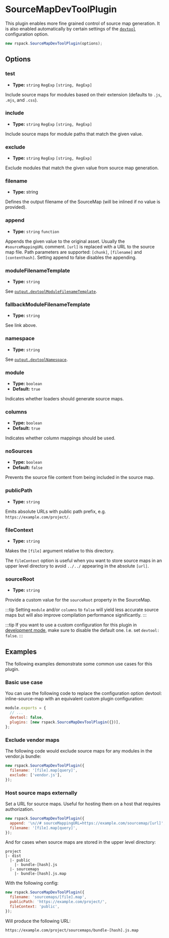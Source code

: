 
<WebpackLicense from="https://webpack.js.org/plugins/source-map-dev-tool-plugin/" />

# SourceMapDevToolPlugin

This plugin enables more fine grained control of source map generation. It is also enabled automatically by certain settings of the [`devtool`](/config/devtool.html) configuration option.

```js
new rspack.SourceMapDevToolPlugin(options);
```

## Options

### test

- **Type:** `string` `RegExp` `[string, RegExp]`

Include source maps for modules based on their extension (defaults to `.js`, `.mjs`, and `.css`).

### include

- **Type:** `string` `RegExp` `[string, RegExp]`

Include source maps for module paths that match the given value.

### exclude

- **Type:** `string` `RegExp` `[string, RegExp]`

Exclude modules that match the given value from source map generation.

### filename

- **Type:** string

Defines the output filename of the SourceMap (will be inlined if no value is provided).

### append

- **Type:** `string` `function`

Appends the given value to the original asset. Usually the `#sourceMappingURL` comment. `[url]` is replaced with a URL to the source map file. Path parameters are supported: `[chunk]`, `[filename]` and `[contenthash]`. Setting append to false disables the appending.

### moduleFilenameTemplate

- **Type:** `string`

See [`output.devtoolModuleFilenameTemplate`](/config/output#outputdevtoolmodulefilenametemplate).

### fallbackModuleFilenameTemplate

- **Type:** `string`

See link above.

### namespace

- **Type:** `string`

See [`output.devtoolNamespace`](/config/output#outputdevtoolnamespace).

### module

- **Type:** `boolean`
- **Default:** `true`

Indicates whether loaders should generate source maps.

### columns

- **Type:** `boolean`
- **Default:** `true`

Indicates whether column mappings should be used.

### noSources

- **Type:** `boolean`
- **Default:** `false`

Prevents the source file content from being included in the source map.

### publicPath

- **Type:** `string`

Emits absolute URLs with public path prefix, e.g. `https://example.com/project/`.

### fileContext

- **Type:** `string`

Makes the `[file]` argument relative to this directory.

The `fileContext` option is useful when you want to store source maps in an upper level directory to avoid `../../` appearing in the absolute `[url]`.

### sourceRoot

- **Type:** `string`

Provide a custom value for the `sourceRoot` property in the SourceMap.

:::tip
Setting `module` and/or `columns` to `false` will yield less accurate source maps but will also improve compilation performance significantly.
:::

:::tip
If you want to use a custom configuration for this plugin in [development mode](/config/mode#development), make sure to disable the default one. I.e. set `devtool: false`.
:::

## Examples

The following examples demonstrate some common use cases for this plugin.

### Basic use case

You can use the following code to replace the configuration option devtool: inline-source-map with an equivalent custom plugin configuration:

```js
module.exports = {
  // ...
  devtool: false,
  plugins: [new rspack.SourceMapDevToolPlugin({})],
};
```

### Exclude vendor maps

The following code would exclude source maps for any modules in the vendor.js bundle:

```js
new rspack.SourceMapDevToolPlugin({
  filename: '[file].map[query]',
  exclude: ['vendor.js'],
});
```

### Host source maps externally

Set a URL for source maps. Useful for hosting them on a host that requires authorization.

```js
new rspack.SourceMapDevToolPlugin({
  append: '\n//# sourceMappingURL=https://example.com/sourcemap/[url]',
  filename: '[file].map[query]',
});
```

And for cases when source maps are stored in the upper level directory:

```
project
|- dist
  |- public
    |- bundle-[hash].js
  |- sourcemaps
    |- bundle-[hash].js.map
```

With the following config:

```js
new rspack.SourceMapDevToolPlugin({
  filename: 'sourcemaps/[file].map',
  publicPath: 'https://example.com/project/',
  fileContext: 'public',
});
```

Will produce the following URL:

```
https://example.com/project/sourcemaps/bundle-[hash].js.map
```
